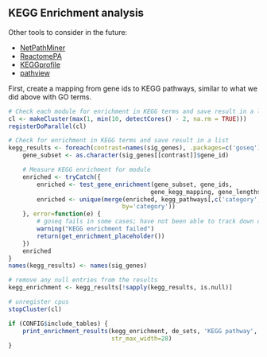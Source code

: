 KEGG Enrichment analysis
------------------------

Other tools to consider in the future:

- [NetPathMiner](http://bioconductor.org/packages/release/bioc/html/NetPathMiner.html)
- [ReactomePA](http://bioconductor.org/packages/release/bioc/html/ReactomePA.html)
- [KEGGprofile](http://www.bioconductor.org/packages/release/bioc/html/KEGGprofile.html)
- [pathview](http://www.bioconductor.org/packages/release/bioc/html/pathview.html)

First, create a mapping from gene ids to KEGG pathways, similar to what we did
above with GO terms.

<!--
 2015/11/13
 T. cruzi KEGG problem:

 Columns incorrectly names? (category saved as "description")
 
> kegg_pathways$description
 [1] "path:tcr00900" "path:tcr01100" "path:tcr01110" "path:tcr01130" 
 [4] "path:tcr03010" "path:tcr00230" "path:tcr03050" "path:tcr04141" 
 [8] "path:tcr01040" "path:tcr01212" "path:tcr04146" "path:tcr00100" 
-->

```r
# Check each module for enrichment in KEGG terms and save result in a list
cl <- makeCluster(max(1, min(10, detectCores() - 2, na.rm = TRUE)))
registerDoParallel(cl)

# Check for enrichment in KEGG terms and save result in a list
kegg_results <- foreach(contrast=names(sig_genes), .packages=c('goseq')) %dopar% {
    gene_subset <- as.character(sig_genes[[contrast]]$gene_id)

    # Measure KEGG enrichment for module
    enriched <- tryCatch({
        enriched <- test_gene_enrichment(gene_subset, gene_ids,
                                        gene_kegg_mapping, gene_lengths)
        enriched <- unique(merge(enriched, kegg_pathways[,c('category','name')],
                                by='category'))
    }, error=function(e) {
        # goseq fails in some cases; have not been able to track down cause yet
        warning("KEGG enrichment failed")
        return(get_enrichment_placeholder())
    })
    enriched
}
names(kegg_results) <- names(sig_genes)

# remove any null entries from the results
kegg_enrichment <- kegg_results[!sapply(kegg_results, is.null)]

# unregister cpus
stopCluster(cl)
```

```r
if (CONFIG$include_tables) {
    print_enrichment_results(kegg_enrichment, de_sets, 'KEGG pathway',
                             str_max_width=28)
}
```
